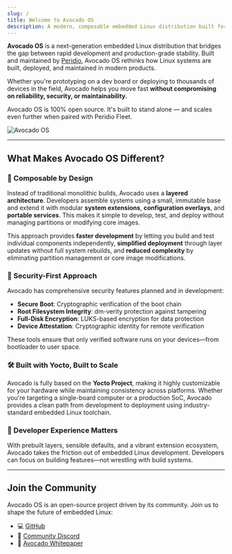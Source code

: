 ```yaml
---
slug: /
title: Welcome to Avocado OS
description: A modern, composable embedded Linux distribution built for rapid development and production-ready deployment.
---
```


**Avocado OS** is a next-generation embedded Linux distribution that bridges the gap between rapid development and production-grade stability. Built and maintained by [Peridio](https://www.peridio.com/), Avocado OS rethinks how Linux systems are built, deployed, and maintained in modern products.

Whether you're prototyping on a dev board or deploying to thousands of devices in the field, Avocado helps you move fast **without compromising on reliability, security, or maintainability.**

Avocado OS is 100% open source. It's built to stand alone — and scales even further when paired with Peridio Fleet.

![Avocado OS](/img/avocado-linux.png)

---

## What Makes Avocado OS Different?

### 🧩 Composable by Design
Instead of traditional monolithic builds, Avocado uses a **layered architecture**. Developers assemble systems using a small, immutable base and extend it with modular **system extensions**, **configuration overlays**, and **portable services**. This makes it simple to develop, test, and deploy without managing partitions or modifying core images.

This approach provides **faster development** by letting you build and test individual components independently, **simplified deployment** through layer updates without full system rebuilds, and **reduced complexity** by eliminating partition management or core image modifications.

### 🔐 Security-First Approach
Avocado has comprehensive security features planned and in development:

- **Secure Boot**: Cryptographic verification of the boot chain
- **Root Filesystem Integrity**: dm-verity protection against tampering
- **Full-Disk Encryption**: LUKS-based encryption for data protection
- **Device Attestation**: Cryptographic identity for remote verification

These tools ensure that only verified software runs on your devices—from bootloader to user space.

### 🛠 Built with Yocto, Built to Scale
Avocado is fully based on the **Yocto Project**, making it highly customizable for your hardware while maintaining consistency across platforms. Whether you're targeting a single-board computer or a production SoC, Avocado provides a clean path from development to deployment using industry-standard embedded Linux toolchain.

### 🌱 Developer Experience Matters
With prebuilt layers, sensible defaults, and a vibrant extension ecosystem, Avocado takes the friction out of embedded Linux development. Developers can focus on building features—not wrestling with build systems.

---

## Join the Community

Avocado OS is an open-source project driven by its community. Join us to shape the future of embedded Linux:

- 💻 [GitHub](https://github.com/avocado-linux/meta-avocado)
- 💬 [Community Discord](https://discord.com/invite/rH77fKpKAj)
- 🥑 [Avocado Whitepaper](https://39718632.fs1.hubspotusercontent-na1.net/hubfs/39718632/Avocado%20OS%20Whitepaper.pdf)
